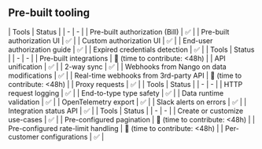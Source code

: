 ## Pre-built tooling
<AccordionGroup>
<Accordion title="✅ Authorization">
| Tools | Status |
| - | - |
| Pre-built authorization (Bill) | ✅ |
| Pre-built authorization UI | ✅ |
| Custom authorization UI | ✅ |
| End-user authorization guide | ✅ |
| Expired credentials detection | ✅ |
</Accordion>
<Accordion title="✅ Read & write data">
| Tools | Status |
| - | - |
| Pre-built integrations | 🚫 (time to contribute: &lt;48h) |
| API unification | ✅ |
| 2-way sync | ✅ |
| Webhooks from Nango on data modifications | ✅ |
| Real-time webhooks from 3rd-party API | 🚫 (time to contribute: &lt;48h) |
| Proxy requests | ✅ |
</Accordion>
<Accordion title="✅ Observability & data quality">
| Tools | Status |
| - | - |
| HTTP request logging | ✅ |
| End-to-type type safety | ✅ |
| Data runtime validation | ✅ |
| OpenTelemetry export | ✅ |
| Slack alerts on errors | ✅ |
| Integration status API | ✅ |
</Accordion>
<Accordion title="✅ Customization">
| Tools | Status |
| - | - |
| Create or customize use-cases | ✅ |
| Pre-configured pagination | 🚫 (time to contribute: &lt;48h) |
| Pre-configured rate-limit handling | 🚫 (time to contribute: &lt;48h) |
| Per-customer configurations | ✅ |
</Accordion>
</AccordionGroup>